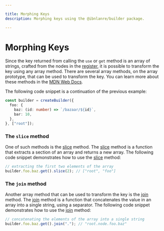 ```yaml
---

title: Morphing Keys
description: Morphing keys using the @ibnlanre/builder package.

---
```


# Morphing Keys

Since the key returned from calling the `use` or `get` method is an array of strings, crafted from the nodes in the [register][4], it is possible to transform the key using any array method. There are several array methods, on the array prototype, that can be used to transform the key. You can learn more about these methods in the [MDN Web Docs][methods].

The following code snippet is a continuation of the previous example:

```typescript copy
const builder = createBuilder({
  foo: {
    baz: (id: number) => `/bazaar/${id}`,
    bar: 10,
  },
}, ["root"]);
```

### The `slice` method

One of such methods is the [slice][slice] method. The [slice][slice] method is a function that extracts a section of an array and returns a new array. The following code snippet demonstrates how to use the [slice][slice] method:

```typescript copy
// extracting the first two elements of the array
builder.foo.baz.get().slice(2); // ["root", "foo"]
```

### The `join` method

Another array method that can be used to transform the key is the [join][join] method. The [join][join] method is a function that concatenates the value in an array into a single string, using a separator. The following code snippet demonstrates how to use the [join][join] method:

```typescript copy
// concatenating the elements of the array into a single string
builder.foo.baz.get().join("."); // "root.node.foo.baz"
```

[4]: /core-concepts

[methods]: https://developer.mozilla.org/en-US/docs/Web/JavaScript/Reference/Global_Objects/Array#instance_methods
[slice]: https://developer.mozilla.org/en-US/docs/Web/JavaScript/Reference/Global_Objects/Array/slice
[join]: https://developer.mozilla.org/en-US/docs/Web/JavaScript/Reference/Global_Objects/Array/join
